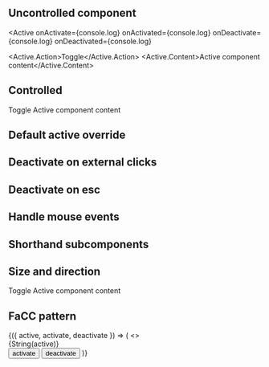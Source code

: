 <!-- eslint-disable no-console -->


<Meta title='Components/Active' />

<DocsTitle title='Active' experimental />

## Uncontrolled component

<Active
  onActivate={console.log}
  onActivated={console.log}
  onDeactivate={console.log}
  onDeactivated={console.log}
>
  <Active.Action>Toggle</Active.Action>
  <Active.Content>Active component content</Active.Content>
</Active>

## Controlled

<Active activate={console.log}>
  <Active.Action>Toggle</Active.Action>
  <Active.Content>Active component content</Active.Content>
</Active>

## Default active override

<Active Action='Toggle' Content='Active component content' defaultActive />

## Deactivate on external clicks

<Active Action='Toggle' Content='Active component content' clickEvents />

## Deactivate on esc

<Active Action='Toggle' Content='Active component content' escEvents />

## Handle mouse events

<Active Action='Toggle' Content='Active component content' mouseEvents />

## Shorthand subcomponents

<Active Action='Toggle' Content='Active component content' />

## Size and direction

<Active size='sm' direction='up'>
  <Active.Action>Toggle</Active.Action>
  <Active.Content>Active component content</Active.Content>
</Active>

## FaCC pattern

<Active>
  {({ active, activate, deactivate }) => (
    <>
      <div>{String(active)}</div>
      <button type='button' onClick={activate}>
        activate
      </button>
      <button type='button' onClick={deactivate}>
        deactivate
      </button>
    </>
  )}
</Active>
